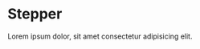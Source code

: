 # Stepper

<HeaderComponent
  htmlTag="studs-stepper"
  jsxTag="StudsStepper"
  version="Since 2.0"
  status="Unstable"
  urlGithub="display/stepper.ts"
  urlStrbook="studs-display-stepper--docs"
/>

Lorem ipsum dolor, sit amet consectetur adipisicing elit.
